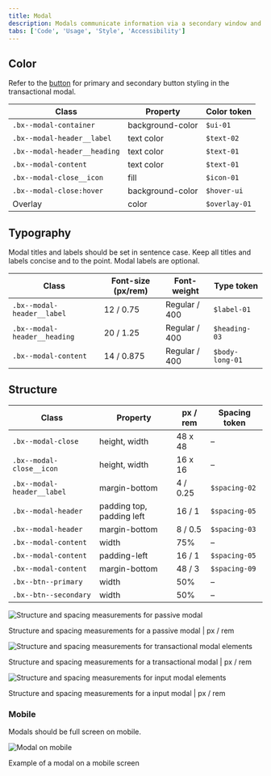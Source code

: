 ```yaml
---
title: Modal
description: Modals communicate information via a secondary window and allow the user to maintain the context of a particular task. Modals interrupt user workflow by design.
tabs: ['Code', 'Usage', 'Style', 'Accessibility']
---
```


## Color

Refer to the [button](/components/button/style) for primary and secondary button styling in the transactional modal.

| Class                        | Property         | Color token   |
| ---------------------------- | ---------------- | ------------- |
| `.bx--modal-container`       | background-color | `$ui-01`      |
| `.bx--modal-header__label`   | text color       | `$text-02`    |
| `.bx--modal-header__heading` | text color       | `$text-01`    |
| `.bx--modal-content`         | text color       | `$text-01`    |
| `.bx--modal-close__icon`     | fill             | `$icon-01`    |
| `.bx--modal-close:hover`     | background-color | `$hover-ui`   |
| Overlay                      | color            | `$overlay-01` |

## Typography

Modal titles and labels should be set in sentence case. Keep all titles and labels concise and to the point. Modal labels are optional.

| Class                        | Font-size (px/rem) | Font-weight   | Type token      |
| ---------------------------- | ------------------ | ------------- | --------------- |
| `.bx--modal-header__label`   | 12 / 0.75          | Regular / 400 | `$label-01`     |
| `.bx--modal-header__heading` | 20 / 1.25          | Regular / 400 | `$heading-03`   |
| `.bx--modal-content`         | 14 / 0.875         | Regular / 400 | `$body-long-01` |

## Structure

| Class                      | Property                  | px / rem | Spacing token |
| -------------------------- | ------------------------- | -------- | ------------- |
| `.bx--modal-close`         | height, width             | 48 x 48  | –             |
| `.bx--modal-close__icon`   | height, width             | 16 x 16  | –             |
| `.bx--modal-header__label` | margin-bottom             | 4 / 0.25 | `$spacing-02` |
| `.bx--modal-header`        | padding top, padding left | 16 / 1   | `$spacing-05` |
| `.bx--modal-header`        | margin-bottom             | 8 / 0.5  | `$spacing-03` |
| `.bx--modal-content`       | width                     | 75%      | –             |
| `.bx--modal-content`       | padding-left              | 16 / 1   | `$spacing-05` |
| `.bx--modal-content`       | margin-bottom             | 48 / 3   | `$spacing-09` |
| `.bx--btn--primary`        | width                     | 50%      | –             |
| `.bx--btn--secondary`      | width                     | 50%      | –             |

<div className="image--fixed">

![Structure and spacing measurements for passive modal](images/modal-style-1.png)

</div>

<Caption>
  Structure and spacing measurements for a passive modal | px / rem
</Caption>

<div className="image--fixed">

![Structure and spacing measurements for transactional modal elements](images/modal-style-2.png)

</div>

<Caption>
  Structure and spacing measurements for a transactional modal | px / rem
</Caption>

<div className="image--fixed">

![Structure and spacing measurements for input modal elements](images/modal-style-4.png)

</div>

<Caption>
  Structure and spacing measurements for a input modal | px / rem
</Caption>

### Mobile

Modals should be full screen on mobile.

<div className="image--fixed">

![Modal on mobile](images/modal-style-3.png)

</div>

<Caption>Example of a modal on a mobile screen</Caption>
